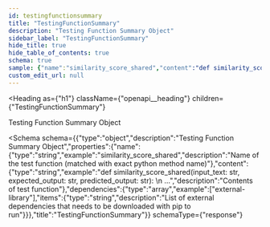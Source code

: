 ```yaml
---
id: testingfunctionsummary
title: "TestingFunctionSummary"
description: "Testing Function Summary Object"
sidebar_label: "TestingFunctionSummary"
hide_title: true
hide_table_of_contents: true
schema: true
sample: {"name":"similarity_score_shared","content":"def similarity_score_shared(input_text: str, expected_output: str, predicted_output: str): \n ...","dependencies":["external-library"]}
custom_edit_url: null
---
```



<Heading
  as={"h1"}
  className={"openapi__heading"}
  children={"TestingFunctionSummary"}
>
</Heading>



Testing Function Summary Object

<Schema
  schema={{"type":"object","description":"Testing Function Summary Object","properties":{"name":{"type":"string","example":"similarity_score_shared","description":"Name of the test function (matched with exact python method name)"},"content":{"type":"string","example":"def similarity_score_shared(input_text: str, expected_output: str, predicted_output: str): \n ...","description":"Contents of test function"},"dependencies":{"type":"array","example":["external-library"],"items":{"type":"string","description":"List of external dependencies that needs to be downloaded with pip to run"}}},"title":"TestingFunctionSummary"}}
  schemaType={"response"}
>
  
</Schema>
            